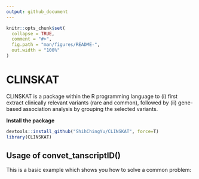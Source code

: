 ```yaml
---
output: github_document
---
```


<!-- README.md is generated from README.Rmd. Please edit that file -->

```r
knitr::opts_chunk$set(
  collapse = TRUE,
  comment = "#>",
  fig.path = "man/figures/README-",
  out.width = "100%"
)
```

# CLINSKAT 

CLINSKAT is a package within the R programming language to (i) first extract clinically relevant variants (rare and common), followed by (ii) gene-based association analysis by grouping the selected variants.

**Install the package**
``` r
devtools::install_github("ShihChingYu/CLINSKAT", force=T)
library(CLINSKAT)
```

## Usage of convet_tanscriptID()

This is a basic example which shows you how to solve a common problem:
